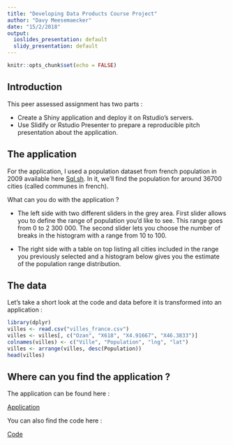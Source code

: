 ```yaml
---
title: "Developing Data Products Course Project"
author: "Davy Meesemaecker"
date: "15/2/2018"
output:
  ioslides_presentation: default
  slidy_presentation: default
---
```


```r
knitr::opts_chunk$set(echo = FALSE)
```

## Introduction

This peer assessed assignment has two parts :

- Create a Shiny application and deploy it on Rstudio's servers. 
- Use Slidify or Rstudio Presenter to prepare a reproducible pitch presentation about the application.

## The application

For the application, I used a population dataset from french population in 2009 available here
<a href="http://sql.sh/736-base-donnees-villes-francaises">Sql.sh</a>. In it, we'll find the population for around 36700 cities (called communes in french).

What can you do with the application ?

- The left side with two different sliders in the grey area. First slider allows you to define the range of population you'd like to see. This range goes from 0 to 2 300 000. The second slider lets you choose the number of breaks in the histogram with a range from 10 to 100.

- The right side with a table on top listing all cities included in the range you previously selected and a histogram below gives you the estimate of the population range distribution.

## The data

Let's take a short look at the code and data before it is transformed into an application :

```r
library(dplyr)
villes <- read.csv("villes_france.csv")
villes <- villes[, c("Ozan", "X618", "X4.91667", "X46.3833")]
colnames(villes) <- c("Ville", "Population", "lng", "lat")
villes <- arrange(villes, desc(Population))
head(villes)
```


## Where can you find the application ?

The application can be found here :

<a href="https://dasmey.shinyapps.io/final_project/">Application</a>

You can also find the code here :

<a href="https://dasmey.shinyapps.io/final_project/">Code</a>



